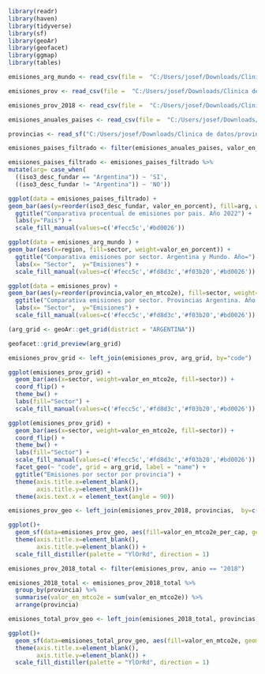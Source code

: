 ```r
library(readr)
library(haven)
library(tidyverse)
library(sf)
library(geoAr)
library(geofacet)
library(ggmap)
library(tables)
```

```r

emisiones_arg_mundo <- read_csv(file =  "C:/Users/josef/Downloads/Clinica de datos/Desafío 5  Cambio climático y emisiones de GEI-20240822/emisiones_arg_mundo.csv")

emisiones_prov <- read_csv(file =  "C:/Users/josef/Downloads/Clinica de datos/Desafío 5  Cambio climático y emisiones de GEI-20240822/emisiones_prov_2010_2018_2.txt")

emisiones_prov_2018 <- read_csv(file =  "C:/Users/josef/Downloads/Clinica de datos/Desafío 5  Cambio climático y emisiones de GEI-20240822/emisiones_vab_provincias.csv")

emisiones_anuales_paises <- read_csv(file =  "C:/Users/josef/Downloads/Clinica de datos/Desafío 5  Cambio climático y emisiones de GEI-20240822/emisiones_anuales_co2_region_2021.csv")

provincias <- read_sf("C:/Users/josef/Downloads/Clinica de datos/provincias/ProvinciasArgentina.geojson")

```

```r
emisiones_paises_filtrado <- filter(emisiones_anuales_paises, valor_en_porcent>0.003)
```

```r
emisiones_paises_filtrado <- emisiones_paises_filtrado %>% 
mutate(arg= case_when(
  ((iso3_desc_fundar == "Argentina")) ~ 'SI',
  ((iso3_desc_fundar != "Argentina")) ~ 'NO'))

```

```r
ggplot(data = emisiones_paises_filtrado) +
geom_bar(aes(y=reorder(iso3_desc_fundar, valor_en_porcent), fill=arg, weight=valor_en_porcent)) +
  ggtitle("Comparativa procentual de emisiones por pais. Año 2022") +
  labs(y="Pais") +
  scale_fill_manual(values=c('#fecc5c','#bd0026'))
```



```r
ggplot(data = emisiones_arg_mundo ) +
geom_bar(aes(x=region, fill=sector, weight=valor_en_porcent)) +
  ggtitle("Comparativa emisiones por sector. Argentina y Mundo. Año=") +
  labs(x= "Sector",  y="Emisiones") +
  scale_fill_manual(values=c('#fecc5c','#fd8d3c','#f03b20','#bd0026'))

```
```r
ggplot(data = emisiones_prov) +
geom_bar(aes(y=reorder(provincia,valor_en_mtco2e), fill=sector, weight=valor_en_mtco2e)) +
  ggtitle("Comparativa emisiones por sector. Provincias Argentina. Año 2010-2018") +
  labs(x= "Sector",  y="Emisiones") +
  scale_fill_manual(values=c('#fecc5c','#fd8d3c','#f03b20','#bd0026'))
```
```r
(arg_grid <- geoAr::get_grid(district = "ARGENTINA"))
```

```r
geofacet::grid_preview(arg_grid)
```

```r
emisiones_prov_grid <- left_join(emisiones_prov, arg_grid, by="code")
```

```r
ggplot(emisiones_prov_grid) +
  geom_bar(aes(x=sector, weight=valor_en_mtco2e, fill=sector)) +
  coord_flip() +
  theme_bw() +
  labs(fill="Sector") +
  scale_fill_manual(values=c('#fecc5c','#fd8d3c','#f03b20','#bd0026'))
```
```r
ggplot(emisiones_prov_grid) +
  geom_bar(aes(x=sector, weight=valor_en_mtco2e, fill=sector)) +
  coord_flip() +
  theme_bw() +
  labs(fill="Sector") +
  scale_fill_manual(values=c('#fecc5c','#fd8d3c','#f03b20','#bd0026')) +
  facet_geo(~ "code", grid = arg_grid, label = "name") +
  ggtitle("Emisiones por sector por provincia") +
  theme(axis.title.x=element_blank(),
        axis.title.y=element_blank())+
  theme(axis.text.x = element_text(angle = 90))
```
```r
emisiones_prov_geo <- left_join(emisiones_prov_2018, provincias,  by=c("provincia" = "nombre"))
```

```r
ggplot()+
  geom_sf(data=emisiones_prov_geo, aes(fill=valor_en_mtco2e_per_cap, geometry=geometry)) +
  theme(axis.title.x=element_blank(),
        axis.title.y=element_blank()) +
  scale_fill_distiller(palette = "YlOrRd", direction = 1)
```
```r
emisiones_prov_2018_total <- filter(emisiones_prov, anio == "2018") 
```

```r
emisiones_2018_total <- emisiones_prov_2018_total %>% 
  group_by(provincia) %>% 
  summarise(valor_en_mtco2e = sum(valor_en_mtco2e)) %>%
  arrange(provincia)
```

```r
emisiones_total_prov_geo <- left_join(emisiones_2018_total, provincias,  by=c("provincia" = "nombre"))
```

```r
ggplot()+
  geom_sf(data=emisiones_total_prov_geo, aes(fill=valor_en_mtco2e, geometry=geometry)) +
  theme(axis.title.x=element_blank(),
        axis.title.y=element_blank()) +
  scale_fill_distiller(palette = "YlOrRd", direction = 1)
```

